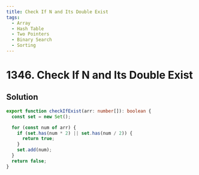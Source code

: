 ```yaml
---
title: Check If N and Its Double Exist
tags:
  - Array
  - Hash Table
  - Two Pointers
  - Binary Search
  - Sorting
---
```


# 1346. Check If N and Its Double Exist

<Badges>
  <LevelBadge level="easy" />
  <TopicBadge name="Array" slug="array" />
  <TopicBadge name="Hash Table" slug="hash-table" />
  <TopicBadge name="Two Pointers" slug="two-pointers" />
  <TopicBadge name="Binary Search" slug="binary-search" />
  <TopicBadge name="Sorting" slug="sorting" />
</Badges>

## Solution

```typescript filename="solution.ts" copy
export function checkIfExist(arr: number[]): boolean {
  const set = new Set();

  for (const num of arr) {
    if (set.has(num * 2) || set.has(num / 2)) {
      return true;
    }
    set.add(num);
  }
  return false;
}
```

<ProblemLink
  codingSite="leetcode"
  href="https://leetcode.com/problems/check-if-n-and-its-double-exist"
  title="Check If N and Its Double Exist"
/>
